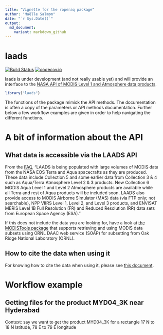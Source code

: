 ```yaml
---
title: "Vignette for the ropenaq package"
author: "Maëlle Salmon"
date: "`r Sys.Date()`"
output:
  md_document:
    variant: markdown_github
---
```

laads
=============

[![Build Status](https://travis-ci.org/masalmon/laads.svg?branch=master)](https://travis-ci.org/masalmon/laads)
[![codecov.io](https://codecov.io/github/masalmon/laads/coverage.svg?branch=master)](https://codecov.io/github/masalmon/laads?branch=master)

laads is under development (and not really usable yet) and will provide an interface to the [NASA API of MODIS Level 1 and Atmosphere data products](https://ladsweb.nascom.nasa.gov/data/api.html).

```r
library("laads")

```

The functions of the package mimick the API methods. The documentation is often a copy of the parameters or API methods documentation. Further below a few workflow examples are given in order to help navigating the different functions.

# A bit of information about the API

## What data is accessible via the LAADS API

From the [FAQ](http://modaps.nascom.nasa.gov/services/faq/), "LAADS is being populated with large volumes of MODIS data from the NASA EOS Terra and Aqua spacecrafts as they are produced. These data include Collection 5 and some earlier data from Collection 3 & 4 such as Aqua/Terra Atmosphere Level 2 & 3 products. New Collection 6 MODIS Aqua Level 1 and Level 2 Atmosphere products are available while all Terra and rest of Aqua products will be included soon. LAADS also provide access to MODIS Airborne Simulator (MAS) data (via FTP only; not searchable), NPP VIIRS Level 1, Level 2, and Level 3 products, and ENVISAT MERIS Level 1B Full Resolution (FR) and Reduced Resolution (RR) data sets from European Space Agency (ESA)."

If this does not include the data you are looking for, have a look at [the MODISTools package](https://github.com/seantuck12/MODISTools) that supports retrieving and using MODIS data subsets using ORNL DAAC web service (SOAP) for subsetting from Oak Ridge National Laboratory (ORNL).

## How to cite the data when using it

For knowing how to cite the data when using it, please see [this document](http://modaps.nascom.nasa.gov/services/faq/LAADS_Data-Use_Citation_Policies.pdf).

# Workflow example

## Getting files for the product MYD04_3K near Hyderabad

Context: say we want to get the product MYD04_3K for a rectangle 17 N to 18 N latitude, 78 E to 79 E longitude
